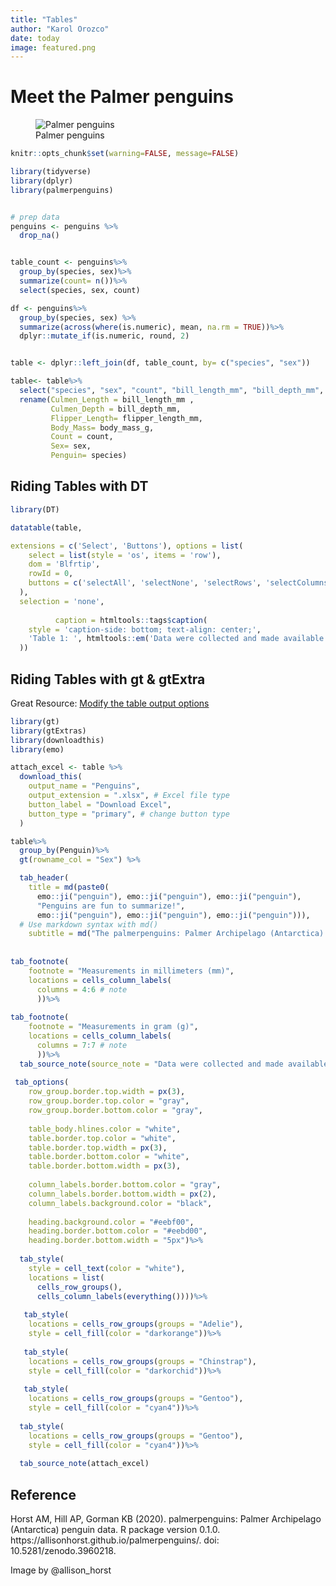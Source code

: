 ```yaml
---
title: "Tables"
author: "Karol Orozco"
date: today
image: featured.png
---
```



# Meet the Palmer penguins

![Palmer penguins](featured.png)

```r
knitr::opts_chunk$set(warning=FALSE, message=FALSE)

library(tidyverse)
library(dplyr)
library(palmerpenguins)


# prep data
penguins <- penguins %>%
  drop_na()


table_count <- penguins%>%
  group_by(species, sex)%>%
  summarize(count= n())%>%
  select(species, sex, count)

df <- penguins%>%
  group_by(species, sex) %>% 
  summarize(across(where(is.numeric), mean, na.rm = TRUE))%>% 
  dplyr::mutate_if(is.numeric, round, 2)


table <- dplyr::left_join(df, table_count, by= c("species", "sex"))

table<- table%>%
  select("species", "sex", "count", "bill_length_mm", "bill_depth_mm", "flipper_length_mm", "body_mass_g")%>%
  rename(Culmen_Length = bill_length_mm , 
         Culmen_Depth = bill_depth_mm,  
         Flipper_Length= flipper_length_mm, 
         Body_Mass= body_mass_g,
         Count = count,
         Sex= sex,
         Penguin= species)
```

## Riding Tables with DT

```r
library(DT)

datatable(table,

extensions = c('Select', 'Buttons'), options = list(
    select = list(style = 'os', items = 'row'),
    dom = 'Blfrtip',
    rowId = 0,
    buttons = c('selectAll', 'selectNone', 'selectRows', 'selectColumns', 'selectCells')
  ),
  selection = 'none',
    
          caption = htmltools::tags$caption(
    style = 'caption-side: bottom; text-align: center;',
    'Table 1: ', htmltools::em('Data were collected and made available by Dr. Kristen Gorman and the Palmer Station, Antarctica LTER, a member of the Long Term Ecological Research Network.')
  ))

```

## Riding Tables with gt & gtExtra

Great Resource: [Modify the table output options](https://gt.rstudio.com/reference/tab_options.html)


```r

library(gt)
library(gtExtras)
library(downloadthis)
library(emo)

attach_excel <- table %>%
  download_this(
    output_name = "Penguins",
    output_extension = ".xlsx", # Excel file type
    button_label = "Download Excel",
    button_type = "primary", # change button type
  )

table%>%
  group_by(Penguin)%>%
  gt(rowname_col = "Sex") %>%

  tab_header(
    title = md(paste0(
      emo::ji("penguin"), emo::ji("penguin"), emo::ji("penguin"),
      "Penguins are fun to summarize!",
      emo::ji("penguin"), emo::ji("penguin"), emo::ji("penguin"))),
  # Use markdown syntax with md()
    subtitle = md("The palmerpenguins: Palmer Archipelago (Antarctica) penguin data"))%>%
  
  
tab_footnote(
    footnote = "Measurements in millimeters (mm)", 
    locations = cells_column_labels(
      columns = 4:6 # note
      ))%>% 
  
tab_footnote(
    footnote = "Measurements in gram (g)", 
    locations = cells_column_labels(
      columns = 7:7 # note
      ))%>% 
  tab_source_note(source_note = "Data were collected and made available by Dr. Kristen Gorman and the Palmer Station, Antarctica LTER, a member of the Long Term Ecological Research Network. | Table: Karol Orozco")%>% 
  
 tab_options(
    row_group.border.top.width = px(3),
    row_group.border.top.color = "gray",
    row_group.border.bottom.color = "gray",
    
    table_body.hlines.color = "white",
    table.border.top.color = "white",
    table.border.top.width = px(3),
    table.border.bottom.color = "white",
    table.border.bottom.width = px(3),
    
    column_labels.border.bottom.color = "gray",
    column_labels.border.bottom.width = px(2),
    column_labels.background.color = "black",
    
    heading.background.color = "#eebf00",
    heading.border.bottom.color = "#eebd00",
    heading.border.bottom.width = "5px")%>% 
  
  tab_style(
    style = cell_text(color = "white"),
    locations = list(
      cells_row_groups(),
      cells_column_labels(everything())))%>%
  
   tab_style(
    locations = cells_row_groups(groups = "Adelie"),
    style = cell_fill(color = "darkorange"))%>%
  
   tab_style(
    locations = cells_row_groups(groups = "Chinstrap"),
    style = cell_fill(color = "darkorchid"))%>%
  
   tab_style(
    locations = cells_row_groups(groups = "Gentoo"),
    style = cell_fill(color = "cyan4"))%>%
  
  tab_style(
    locations = cells_row_groups(groups = "Gentoo"),
    style = cell_fill(color = "cyan4"))%>%
  
  tab_source_note(attach_excel)


```




## Reference

Horst AM, Hill AP, Gorman KB (2020). palmerpenguins: Palmer Archipelago (Antarctica) penguin data. R package version 0.1.0. https://allisonhorst.github.io/palmerpenguins/. doi: 10.5281/zenodo.3960218.

Image by @allison_horst
